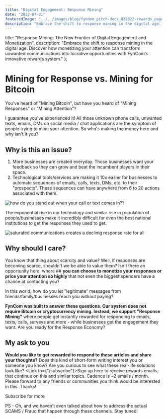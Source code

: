 ```yaml
---
title: "Digital Engagement: Response Mining"
date: "2022-07-31"
featuredImage: "../../images/blog/fyndom_pitch-deck_Q32022-rewards_page.png"
description: "Embrace the shift to response mining in the digital age. Discover how monetizing your attention can transform unwanted communications into lucrative opportunities with FynCom's innovative rewards system."
---
```



  title: "Response Mining: The New Frontier of Digital Engagement and Monetization",
  description: "Embrace the shift to response mining in the digital age. Discover how monetizing your attention can transform unwanted communications into lucrative opportunities with FynCom's innovative rewards system."
};

<Wrapper seo={meta}>

  # Mining for Response vs. Mining for Bitcoin

  You've heard of "Mining Bitcoin", but have you heard of "Mining Responses" or "Mining Attention"?

  I guarantee you've experienced it! All those unknown phone calls, unwanted texts, emails, DMs on social media / chat applications are the symptom of people trying to mine your attention. So who's making the money here and why isn't it you?

  ## **Why is this an issue?**

  1. More businesses are created everyday. Those businesses want your feedback so they can grow and beat the incumbent players in their space.
  2. Technological tools/services are making it 10x easier for businesses to automate sequences of emails, calls, texts, DMs, etc. to their "prospects". These sequences can have anywhere from 6 to 20 actions associated with them.

  <img src={attentionFragmented} alt="how do you stand out when your call or text comes in??" />

  The exponential rise in our technology and similar rise in population of people/businesses make it incredibly difficult for even the best national institutions to get the responses they used to get.

  <img src={decliningResponses} alt="saturated communications creates a declinig response rate for all" />

  ## **Why should I care?**

  You know that thing about scarcity and value? Well, if responses are becoming scarce, shouldn't we be able to value them? Isn't there an opportunity here, where ## **you can choose to monetize your responses or price your attention so highly** that not even the biggest spenders have a chance at contacting you?

  In this world, how do you let "legitimate" messages from friends/family/businesses reach you without paying?

  **FynCom was built to answer these questions. Our system does not require Bitcoin or cryptocurrency mining. Instead, we support "Response Mining"** where people get instantly rewarded for responding to emails, texts, calls, surveys and more - while businesses get the engagement they want. Are you ready for the Response Economy?


[//]: # (todo: fix this link)
  ## **My ask to you**

  **Would you like to get rewarded to respond to these articles and share your thoughts?** Does this kind of short-form writing interest you or someone you know? Are you curious to see what these real-life solutions look like? <Link to={"/subscribe"}>Sign up here to receive rewards emails</Link> that continue on this and similar topics. Cadence is ~2 emails / month. Please forward to any friends or communities you think would be interested in this. Thanks!

  [//]: # (turn this into a button)
  <Link to={"/subscribe"}>Subscribe for more</Link>

  PS - Oh, and we haven't even talked about how to address the actual SCAMS / Fraud that happen through these channels. Stay tuned!

</Wrapper>
